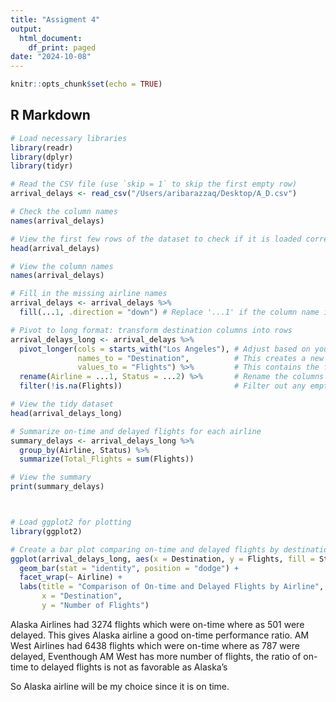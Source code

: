```yaml
---
title: "Assigment 4"
output:
  html_document:
    df_print: paged
date: "2024-10-08"
---
```


```r
knitr::opts_chunk$set(echo = TRUE)
```

## R Markdown
```r
# Load necessary libraries
library(readr)
library(dplyr)
library(tidyr)

# Read the CSV file (use `skip = 1` to skip the first empty row)
arrival_delays <- read_csv("/Users/aribarazzaq/Desktop/A_D.csv")

# Check the column names
names(arrival_delays)

# View the first few rows of the dataset to check if it is loaded correctly
head(arrival_delays)

# View the column names
names(arrival_delays)

# Fill in the missing airline names
arrival_delays <- arrival_delays %>%
  fill(...1, .direction = "down") # Replace '...1' if the column name is different

# Pivot to long format: transform destination columns into rows
arrival_delays_long <- arrival_delays %>%
  pivot_longer(cols = starts_with("Los Angeles"), # Adjust based on your actual destination column names
               names_to = "Destination",          # This creates a new 'Destination' column
               values_to = "Flights") %>%         # This contains the flight numbers (delayed or on-time)
  rename(Airline = ...1, Status = ...2) %>%       # Rename the columns for better readability
  filter(!is.na(Flights))                         # Filter out any empty rows

# View the tidy dataset
head(arrival_delays_long)

# Summarize on-time and delayed flights for each airline
summary_delays <- arrival_delays_long %>%
  group_by(Airline, Status) %>%
  summarize(Total_Flights = sum(Flights))

# View the summary
print(summary_delays)




```

```r
# Load ggplot2 for plotting
library(ggplot2)

# Create a bar plot comparing on-time and delayed flights by destination and airline
ggplot(arrival_delays_long, aes(x = Destination, y = Flights, fill = Status)) +
  geom_bar(stat = "identity", position = "dodge") +
  facet_wrap(~ Airline) +
  labs(title = "Comparison of On-time and Delayed Flights by Airline",
       x = "Destination",
       y = "Number of Flights")

```
Alaska Airlines had 3274 flights which were  on-time where as 501 were delayed.
This gives Alaska airline a good on-time performance ratio.
AM West Airlines had 6438 flights which were on-time where as 787 were delayed, Eventhough AM West has more number of  flights, the ratio of on-time to delayed flights is not as favorable as Alaska's

So Alaska airline will be my choice since it is on time. 




